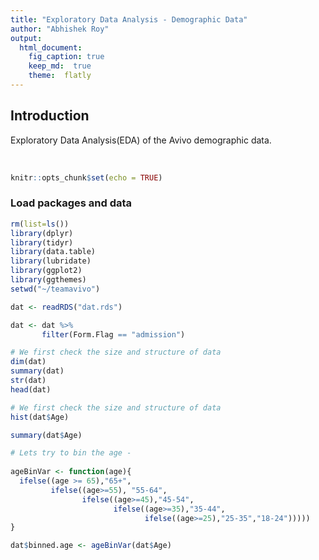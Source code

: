 ```yaml
---
title: "Exploratory Data Analysis - Demographic Data"
author: "Abhishek Roy"
output:
  html_document:
    fig_caption: true
    keep_md:  true
    theme:  flatly
---
```


## Introduction  

Exploratory Data Analysis(EDA) of the Avivo demographic data.


<br>

```r
knitr::opts_chunk$set(echo = TRUE)
```

### Load packages and data
```r
rm(list=ls())
library(dplyr)
library(tidyr)
library(data.table)
library(lubridate)
library(ggplot2)
library(ggthemes)
setwd("~/teamavivo")
```

```r

dat <- readRDS("dat.rds")

dat <- dat %>% 
       filter(Form.Flag == "admission")

```

```r

# We first check the size and structure of data
dim(dat)
summary(dat)
str(dat)
head(dat)


```

```r

# We first check the size and structure of data
hist(dat$Age)

summary(dat$Age)

# Lets try to bin the age -
 
ageBinVar <- function(age){
  ifelse((age >= 65),"65+",
         ifelse((age>=55), "55-64",
                ifelse((age>=45),"45-54",
                       ifelse((age>=35),"35-44",
                              ifelse((age>=25),"25-35","18-24")))))
}

dat$binned.age <- ageBinVar(dat$Age)

```
       